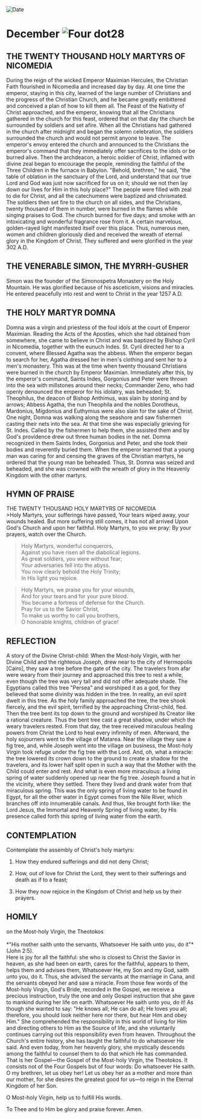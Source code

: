 
<RunningHead />
<Image src="/title-imprint.png" height={68} width={50} alt="Date" className="title-imprint"/>

# <div id="date">December <Image className="four-dot" src="/four-dot.png" height={15} width={15} alt="Four dot" />28</div>

## THE TWENTY THOUSAND HOLY MARTYRS OF NICOMEDIA

During the reign of the wicked Emperor Maximian Hercules, the Christian Faith flourished in Nicomedia and increased day by day. At one time the emperor, staying in this city, learned of the large number of Christians and the progress of the Christian Church, and he became greatly embittered and conceived a plan of how to kill them all. The Feast of the Nativity of Christ approached, and the emperor, knowing that all the Christians gathered in the church for this feast, ordered that on that day the church be surrounded by soldiers and set afire. When all the Christians had gathered in the church after midnight and began the solemn celebration, the soldiers surrounded the church and would not permit anyone to leave. The emperor's envoy entered the church and announced to the Christians the emperor's command that they immediately offer sacrifices to the idols or be burned alive. Then the archdeacon, a heroic soldier of Christ, inflamed with divine zeal began to encourage the people, reminding the faithful of the Three Children in the furnace in Babylon. "Behold, brethren," he said, "the table of oblation in the sanctuary of the Lord, and understand that our true Lord and God was just now sacrificed for us on it; should we not then lay down our lives for Him in this holy place?" The people were filled with zeal to die for Christ, and all the catechumens were baptized and chrismated. The soldiers then set fire to the church on all sides, and the Christians, twenty thousand of them in number, were burned in the flames while singing praises to God. The church burned for five days; and smoke with an intoxicating and wonderful fragrance rose from it. A certain marvelous, golden-rayed light manifested itself over this place. Thus, numerous men, women and children gloriously died and received the wreath of eternal glory in the Kingdom of Christ. They suffered and were glorified in the year 302 A.D.

## THE VENERABLE SIMON, THE MYRRH-GUSHER

Simon was the founder of the Simonospetra Monastery on the Holy Mountain. He was glorified because of his asceticism, visions and miracles. He entered peacefully into rest and went to Christ in the year 1257 A.D.

## THE HOLY MARTYR DOMNA

Domna was a virgin and priestess of the foul idols at the court of Emperor Maximian. Reading the Acts of the Apostles, which she had obtained from somewhere, she came to believe in Christ and was baptized by Bishop Cyril in Nicomedia, together with the eunuch Indes. St. Cyril directed her to a convent, where Blessed Agatha was the abbess. When the emperor began to search for her, Agatha dressed her in men's clothing and sent her to a men's monastery. This was at the time when twenty thousand Christians were burned in the church by Emperor Maximian. Immediately after this, by the emperor's command, Saints Indes, Gorgonius and Peter were thrown into the sea with millstones around their necks; Commander Zeno, who had openly denounced the emperor for his idolatry, was beheaded; St. Theophilus, the deacon of Bishop Anthimus, was slain by stoning and by arrows; Abbess Agatha, the nun Theophila and the nobles Dorotheus, Mardonius, Migdonius and Euthymius were also slain for the sake of Christ. One night, Domna was walking along the seashore and saw fishermen casting their nets into the sea. At that time she was especially grieving for St. Indes. Called by the fishermen to help them, she assisted them and by God's providence drew out three human bodies in the net. Domna recognized in them Saints Indes, Gorgonius and Peter, and she took their bodies and reverently buried them. When the emperor learned that a young man was caring for and censing the graves of the Christian martyrs, he ordered that the young man be beheaded. Thus, St. Domna was seized and beheaded, and she was crowned with the wreath of glory in the Heavenly Kingdom with the other martyrs.


## HYMN OF PRAISE
<div style={{textAlign:'center', color:'crimson', fontWeight:'bold'}}>
THE TWENTY THOUSAND HOLY MARTYRS OF NICOMEDIA
</div>
>Holy Martyrs, your sufferings have passed,  
Your tears wiped away, your wounds healed.  
But more suffering still comes, it has not all arrived  
Upon God's Church and upon her faithful.  
Holy Martyrs, to you we pray:  
By your prayers, watch over the Church.  
  
>Holy Martyrs, wonderful conquerors,  
Against you have risen all the diabolical legions.  
As great soldiers, you were without fear;  
Your adversaries fell into the abyss.  
You now clearly behold the Holy Trinity;  
In His light you rejoice.  
  
>Holy Martyrs, we praise you for your wounds,  
And for your tears and for your pure blood.  
You became a fortress of defense for the Church.  
Pray for us to the Savior Christ,  
To make us worthy to call you brothers,  
O honorable knights, children of grace!  


## REFLECTION

A story of the Divine Christ-child: When the Most-holy Virgin, with her Divine Child and the righteous Joseph, drew near to the city of Hermopolis [Cairo], they saw a tree before the gate of the city. The travelers from afar were weary from their journey and approached this tree to rest a while, even though the tree was very tall and did not offer adequate shade. The Egyptians called this tree "Persea" and worshiped it as a god, for they believed that some divinity was hidden in the tree. In reality, an evil spirit dwelt in this tree. As the holy family approached the tree, the tree shook fiercely, and the evil spirit, terrified by the approaching Christ-child, fled. Then the tree bent its top down to the ground and worshiped its Creator like a rational creature. Thus the bent tree cast a great shadow, under which the weary travelers rested. From that day, the tree received miraculous healing powers from Christ the Lord to heal every infirmity of men. Afterward, the holy sojourners went to the village of Matarea. Near the village they saw a fig tree, and, while Joseph went into the village on business, the Most-holy Virgin took refuge under the fig tree with the Lord. And, oh, what a miracle: the tree lowered its crown down to the ground to create a shadow for the travelers, and its lower half split open in such a way that the Mother with the Child could enter and rest. And what is even more miraculous: a living spring of water suddenly opened up near the fig tree. Joseph found a hut in the vicinity, where they settled. There they lived and drank water from that miraculous spring. This was the only spring of living water to be found in Egypt, for all the other water in Egypt comes from the Nile River, which branches off into innumerable canals. And thus, like brought forth like: the Lord Jesus, the Immortal and Heavenly Spring of living water, by His presence called forth this spring of living water from the earth.


## CONTEMPLATION

Contemplate the assembly of Christ's holy martyrs:

1. How they endured sufferings and did not deny Christ;

2. How, out of love for Christ the Lord, they went to their sufferings and death as if to a feast;

3. How they now rejoice in the Kingdom of Christ and help us by their prayers.


## HOMILY
<div style={{textAlign:'center', color:'crimson', fontWeight:'bold'}}>
on the Most-holy Virgin, the Theotokos
</div>
<br />
<div style={{textAlign:'right'}}>
*"His mother saith unto the servants, Whatsoever He saith unto you, do it"* (John 2:5).
</div>
Here is joy for all the faithful: she who is closest to Christ the Savior in heaven, as she had been on earth, cares for the faithful, appears to them, helps them and advises them, Whatsoever He, my Son and my God, saith unto you, do it. Thus, she advised the servants at the marriage in Cana, and the servants obeyed her and saw a miracle. From those few words of the Most-holy Virgin, God's Bride, recorded in the Gospel, we receive a precious instruction, truly the one and only Gospel instruction that she gave to mankind during her life on earth. Whatsoever He saith unto you, do it! As though she wanted to say: "He knows all; He can do all; He loves you all; therefore, you should look neither here nor there, but hear Him and obey Him." She comprehended the responsibility in this world of living for Him and directing others to Him as the Source of life, and she voluntarily continues carrying out this responsibility even from heaven. Throughout the Church's entire history, she has taught the faithful to do whatsoever He said. And even today, from her heavenly glory, she mystically descends among the faithful to counsel them to do that which He has commanded. That is her Gospel—the Gospel of the Most-holy Virgin, the Theotokos. It consists not of the Four Gospels but of four words: Do whatsoever He saith. O my brethren, let us obey her! Let us obey her as a mother and more than our mother, for she desires the greatest good for us—to reign in the Eternal Kingdom of her Son.

O Most-holy Virgin, help us to fulfill His words.

To Thee and to Him be glory and praise forever. Amen.